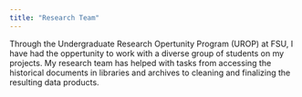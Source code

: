 ```yaml
---
title: "Research Team"
---
```


Through the Undergraduate Research Opertunity Program (UROP) at FSU, I have had the oppertunity to work with a diverse group of students on my projects. My research team has helped with tasks from accessing the historical documents in libraries and archives to cleaning and finalizing the resulting data products. 
